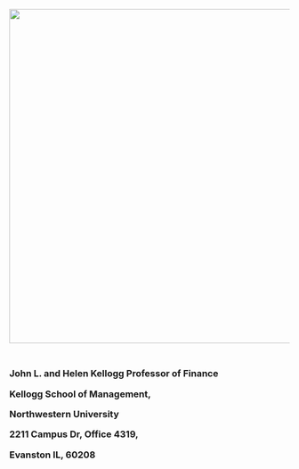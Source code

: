 
<img src="https://www.dropbox.com/s/3cfe5lpn4ar4f7w/image003.jpg?raw=1" width="600" />


<h3 style="padding-top:5px;padding-bottom:5px;">
John L. and Helen Kellogg Professor of Finance

Kellogg School of Management, 

Northwestern University

2211 Campus Dr, Office 4319, 

Evanston IL, 60208